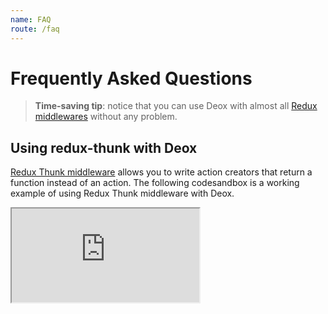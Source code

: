 ```yaml
---
name: FAQ
route: /faq
---
```


# Frequently Asked Questions

> **Time-saving tip**: notice that you can use Deox with almost all [Redux middlewares](https://redux.js.org/introduction/ecosystem#library-integration-and-bindings) without any problem.

## Using redux-thunk with Deox

[Redux Thunk middleware](https://github.com/reduxjs/redux-thunk) allows you to write action creators that return a function instead of an action.
The following codesandbox is a working example of using Redux Thunk middleware with Deox.

<iframe
    src="https://codesandbox.io/embed/40nlpqq3px?autoresize=1&fontsize=14&hidenavigation=1&module=%2Fsrc%2Fstore%2Ftodos.ts&view=editor"
    title="redux-thunk-example"
    style={{
        width: '100%',
        height: '800px',
        border: 0,
        borderRadius: '4px',
        overflow: 'hidden',
    }}
    sandbox="allow-modals allow-forms allow-popups allow-scripts allow-same-origin"
/>

## Using redux-saga with Deox

[Redux Saga middleware](https://redux-saga.js.org) is a library that aims to make application side effects
(i.e. asynchronous things like data fetching and impure things like accessing the browser cache)
easier to manage,
more efficient to execute,
easy to test,
and better at handling failures.

<iframe
    src="https://codesandbox.io/embed/o4j94qnp2y?autoresize=1&fontsize=14&hidenavigation=1&module=%2Fsrc%2Fstore%2Ftodos.ts&view=editor"
    title="redux-saga-example"
    style={{
        width: '100%',
        height: '800px',
        border: 0,
        borderRadius: '4px',
        overflow: 'hidden',
    }}
    sandbox="allow-modals allow-forms allow-popups allow-scripts allow-same-origin"
/>

## Using redux-observable with Deox

[Redux Observable middleware](https://redux-observable.js.org) is a
[RxJS](https://github.com/ReactiveX/rxjs) middleware for action side effects in Redux using **Epics**.

Deox exports a RxJS operator named [`ofType`](/api-reference#oftypekeys) which can filter action observable by **action creator**, **action** and **action type**.
The following codesandbox is a working example of using Redux Observable middleware with Deox.

<iframe
    src="https://codesandbox.io/embed/reduxobservableexample-z6sdk?autoresize=1&fontsize=14&hidenavigation=1&module=%2Fsrc%2Fstore%2Ftodos.ts&view=editor"
    title="redux-observable-example"
    style={{
        width: '100%',
        height: '800px',
        border: 0,
        borderRadius: '4px',
        overflow: 'hidden',
    }}
    sandbox="allow-modals allow-forms allow-popups allow-scripts allow-same-origin"
/>

